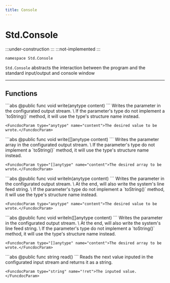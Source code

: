 ```yaml
---
title: Console
---
```


# Std.Console

:::under-construction
:::
:::not-implemented
:::

```abs
namespace Std.Console
```

`Std.Console` abstracts the interaction between the program and the standard input/output
and console window

---

## Functions

<Funcdoc bookmark="write_anytype">
    ```abs
    @public func void write(anytype content)
    ```
    Writes the parameter in the configurated output stream. \
    If the parameter's type do not implement a `toString()` method,
    it will use the type's structure name instead.

    <FuncdocParam type="anytype" name="content">The desired value to be wrote.</FuncdocParam>
</Funcdoc>

<Funcdoc bookmark="write_ARRanytype">
    ```abs
    @public func void write([]anytype content)
    ```
    Writes the parameter array in the configurated output stream. \
    If the parameter's type do not implement a `toString()` method,
    it will use the type's structure name instead.

    <FuncdocParam type="[]anytype" name="content">The desired array to be wrote.</FuncdocParam>
</Funcdoc>

<Funcdoc bookmark="writeln_anytype">
    ```abs
    @public func void writeln(anytype content)
    ```
    Writes the parameter in the configurated output stream. \
    At the end, will also write the system's line feed string. \
    If the parameter's type do not implement a `toString()` method,
    it will use the type's structure name instead.

    <FuncdocParam type="anytype" name="content">The desired value to be wrote.</FuncdocParam>
</Funcdoc>

<Funcdoc bookmark="writeln_ARRanytype">
    ```abs
    @public func void writeln([]anytype content)
    ```
    Writes the parameter in the configurated output stream. \
    At the end, will also write the system's line feed string. \
    If the parameter's type do not implement a `toString()` method,
    it will use the type's structure name instead.

    <FuncdocParam type="[]anytype" name="content">The desired array to be wrote.</FuncdocParam>
</Funcdoc>

<Funcdoc bookmark="read">
    ```abs
    @public func string read()
    ```
    Reads the next value inputed in the configurated input stream
    and returns it as a string.

    <FuncdocParam type="string" name="!ret">The inputed value.</FuncdocParam>
</Funcdoc>
